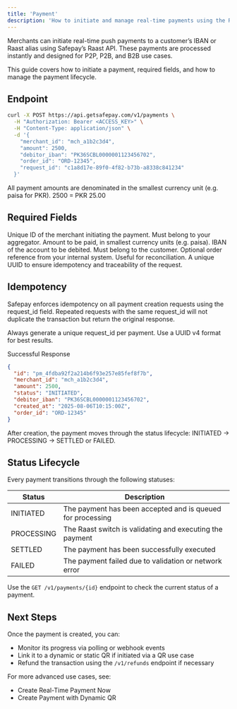 ```yaml
---
title: 'Payment'
description: 'How to initiate and manage real-time payments using the Raast API'
---
```


Merchants can initiate real-time push payments to a customer’s IBAN or Raast alias using Safepay’s Raast API. These payments are processed instantly and designed for P2P, P2B, and B2B use cases.

This guide covers how to initiate a payment, required fields, and how to manage the payment lifecycle.

## Endpoint

```bash title="Create Payment" expandable
curl -X POST https://api.getsafepay.com/v1/payments \
  -H "Authorization: Bearer <ACCESS_KEY>" \
  -H "Content-Type: application/json" \
  -d '{
    "merchant_id": "mch_a1b2c3d4",
    "amount": 2500,
    "debitor_iban": "PK36SCBL0000001123456702",
    "order_id": "ORD-12345",
    "request_id": "c1a8d17e-89f0-4f82-b73b-a8338c841234"
  }'
```

<Note>All payment amounts are denominated in the smallest currency unit (e.g. paisa for PKR). 2500 = PKR 25.00</Note>

## Required Fields

<Fields>
  <Field name="merchant_id" type="string" required="true">
    Unique ID of the merchant initiating the payment. Must belong to your aggregator.
  </Field>
  <Field name="amount" type="integer" required="true">
    Amount to be paid, in smallest currency units (e.g. paisa).
  </Field>
  <Field name="debitor_iban" type="string" required="true">
    IBAN of the account to be debited. Must belong to the customer.
  </Field>
  <Field name="order_id" type="string" required="false">
    Optional order reference from your internal system. Useful for reconciliation.
  </Field>
  <Field name="request_id" type="string" required="true">
    A unique UUID to ensure idempotency and traceability of the request.
  </Field>
</Fields>

## Idempotency

Safepay enforces idempotency on all payment creation requests using the request_id field. Repeated requests with the same request_id will not duplicate the transaction but return the original response.

<Note>Always generate a unique request_id per payment. Use a UUID v4 format for best results.</Note>

Successful Response

```json expandable
{
  "id": "pm_4fdba92f2a214b6f93e257e85fef8f7b",
  "merchant_id": "mch_a1b2c3d4",
  "amount": 2500,
  "status": "INITIATED",
  "debitor_iban": "PK36SCBL0000001123456702",
  "created_at": "2025-08-06T10:15:00Z",
  "order_id": "ORD-12345"
}
```

<Note>After creation, the payment moves through the status lifecycle: INITIATED → PROCESSING → SETTLED or FAILED.</Note>

## Status Lifecycle

Every payment transitions through the following statuses:

| Status     | Description                                                |
| ---------- | ---------------------------------------------------------- |
| INITIATED  | The payment has been accepted and is queued for processing |
| PROCESSING | The Raast switch is validating and executing the payment   |
| SETTLED    | The payment has been successfully executed                 |
| FAILED     | The payment failed due to validation or network error      |

Use the `GET /v1/payments/{id}` endpoint to check the current status of a payment.

## Next Steps

Once the payment is created, you can:

- Monitor its progress via polling or webhook events
- Link it to a dynamic or static QR if initiated via a QR use case
- Refund the transaction using the `/v1/refunds` endpoint if necessary

For more advanced use cases, see:
- Create Real-Time Payment Now
- Create Payment with Dynamic QR
